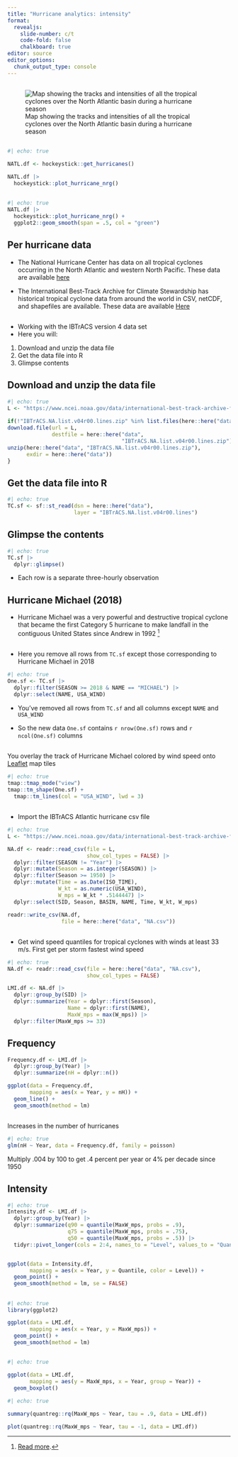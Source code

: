 ```yaml
---
title: "Hurricane analytics: intensity"
format:
  revealjs:
    slide-number: c/t
    code-fold: false
    chalkboard: true
editor: source
editor_options: 
  chunk_output_type: console
---
```


##

![Map showing the tracks and intensities of all the tropical cyclones over the North Atlantic basin during a hurricane season](https://www.nhc.noaa.gov/data/tracks/tracks-at-2020.png)

##

```r
#| echo: true

NATL.df <- hockeystick::get_hurricanes()

NATL.df |>
  hockeystick::plot_hurricane_nrg()
```

##

```r
#| echo: true
NATL.df |>
  hockeystick::plot_hurricane_nrg() +
  ggplot2::geom_smooth(span = .5, col = "green")
```

## Per hurricane data

-   The National Hurricane Center has data on all tropical cyclones occurring in the North Atlantic and western North Pacific. These data are available [here](https://www.nhc.noaa.gov/data/)

-   The International Best-Track Archive for Climate Stewardship has historical tropical cyclone data from around the world in CSV, netCDF, and shapefiles are available. These data are available [Here](https://www.ncei.noaa.gov/data/international-best-track-archive-for-climate-stewardship-ibtracs/v04r00/access)

## 

-   Working with the IBTrACS version 4 data set
-   Here you will:

1. Download and unzip the data file
2. Get the data file into R
3. Glimpse contents

## Download and unzip the data file

```r
#| echo: true
L <- "https://www.ncei.noaa.gov/data/international-best-track-archive-for-climate-stewardship-ibtracs/v04r00/access/shapefile/IBTrACS.NA.list.v04r00.lines.zip"
  
if(!"IBTrACS.NA.list.v04r00.lines.zip" %in% list.files(here::here("data"))) {
download.file(url = L,
              destfile = here::here("data",
                                    "IBTrACS.NA.list.v04r00.lines.zip"))
unzip(here::here("data", "IBTrACS.NA.list.v04r00.lines.zip"),
      exdir = here::here("data"))
}
```

## Get the data file into R

```r
#| echo: true
TC.sf <- sf::st_read(dsn = here::here("data"), 
                     layer = "IBTrACS.NA.list.v04r00.lines")
```

## Glimpse the contents {.smaller}

```r
#| echo: true
TC.sf |>
  dplyr::glimpse()
```

-   Each row is a separate three-hourly observation

## Hurricane Michael (2018)

-   Hurricane Michael was a very powerful and destructive tropical cyclone that became the first Category 5 hurricane to make landfall in the contiguous United States since Andrew in 1992 [^1]

[^1]: [Read more](https://en.wikipedia.org/wiki/Hurricane_Michael).

##

-   Here you remove all rows from `TC.sf` except those corresponding to Hurricane Michael in 2018

```r
#| echo: true
One.sf <- TC.sf |>
  dplyr::filter(SEASON >= 2018 & NAME == "MICHAEL") |>
  dplyr::select(NAME, USA_WIND)
```

-   You've removed all rows from `TC.sf` and all columns except `NAME` and `USA_WIND`

-   So the new data `One.sf` contains `r nrow(One.sf)` rows and `r ncol(One.sf)` columns

##

You overlay the track of Hurricane Michael colored by wind speed onto [Leaflet](https://openmaptiles.org/docs/website/leaflet/) map tiles

```r
#| echo: true
tmap::tmap_mode("view")
tmap::tm_shape(One.sf) +
  tmap::tm_lines(col = "USA_WIND", lwd = 3)
```

## {.smaller}

-   Import the IBTrACS Atlantic hurricane csv file

```r
#| echo: true
L <- "https://www.ncei.noaa.gov/data/international-best-track-archive-for-climate-stewardship-ibtracs/v04r00/access/csv/ibtracs.NA.list.v04r00.csv"

NA.df <- readr::read_csv(file = L,
                         show_col_types = FALSE) |>
  dplyr::filter(SEASON != "Year") |>
  dplyr::mutate(Season = as.integer(SEASON)) |>
  dplyr::filter(Season >= 1950) |>
  dplyr::mutate(Time = as.Date(ISO_TIME),
                W_kt = as.numeric(USA_WIND),
                W_mps = W_kt * .5144447) |>
  dplyr::select(SID, Season, BASIN, NAME, Time, W_kt, W_mps)

readr::write_csv(NA.df, 
                 file = here::here("data", "NA.csv"))
```

##

-   Get wind speed quantiles for tropical cyclones with winds at least 33 m/s. First get per storm fastest wind speed

```r
#| echo: true
NA.df <- readr::read_csv(file = here::here("data", "NA.csv"),
                         show_col_types = FALSE)

LMI.df <- NA.df |>
  dplyr::group_by(SID) |>
  dplyr::summarize(Year = dplyr::first(Season),
                   Name = dplyr::first(NAME),
                   MaxW_mps = max(W_mps)) |>
  dplyr::filter(MaxW_mps >= 33)
```

## Frequency

```r
Frequency.df <- LMI.df |>
  dplyr::group_by(Year) |>
  dplyr::summarize(nH = dplyr::n())

ggplot(data = Frequency.df,
       mapping = aes(x = Year, y = nH)) +
  geom_line() +
  geom_smooth(method = lm) 
```

##

Increases in the number of hurricanes 

```r
#| echo: true
glm(nH ~ Year, data = Frequency.df, family = poisson)
```

Multiply .004 by 100 to get .4 percent per year or 4% per decade since 1950

## Intensity

```r
#| echo: true
Intensity.df <- LMI.df |>
  dplyr::group_by(Year) |>
  dplyr::summarize(q90 = quantile(MaxW_mps, probs = .9),
                   q75 = quantile(MaxW_mps, probs = .75),
                   q50 = quantile(MaxW_mps, probs = .5)) |>
  tidyr::pivot_longer(cols = 2:4, names_to = "Level", values_to = "Quantile")


ggplot(data = Intensity.df,
       mapping = aes(x = Year, y = Quantile, color = Level)) +
  geom_point() +
  geom_smooth(method = lm, se = FALSE) 
```

##

```r
#| echo: true
library(ggplot2)

ggplot(data = LMI.df,
       mapping = aes(x = Year, y = MaxW_mps)) +
  geom_point() +
  geom_smooth(method = lm)
```

##

```r
#| echo: true

ggplot(data = LMI.df,
       mapping = aes(y = MaxW_mps, x = Year, group = Year)) +
  geom_boxplot()
```

```r
#| echo: true

summary(quantreg::rq(MaxW_mps ~ Year, tau = .9, data = LMI.df))

plot(quantreg::rq(MaxW_mps ~ Year, tau = -1, data = LMI.df))
```
